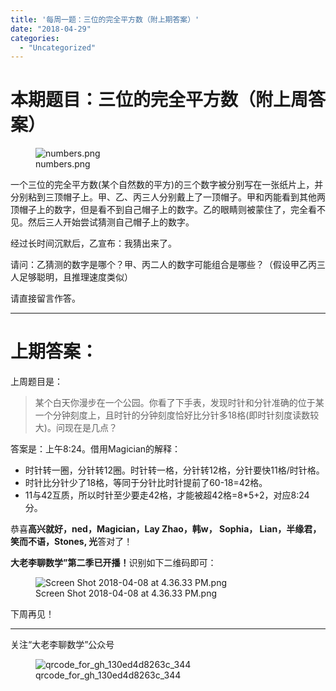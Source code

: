 ```yaml
---
title: '每周一题：三位的完全平方数（附上期答案）'
date: "2018-04-29"
categories:
  - "Uncategorized"
---
```


<h1>本期题目：三位的完全平方数（附上周答案）</h1>

![numbers.png](https://dalaoliblog.wordpress.com/wp-content/uploads/2018/04/numbers.png)

一个三位的完全平方数(某个自然数的平方)的三个数字被分别写在一张纸片上，并分别粘到三顶帽子上。甲、乙、丙三人分别戴上了一顶帽子。甲和丙能看到其他两顶帽子上的数字，但是看不到自己帽子上的数字。乙的眼睛则被蒙住了，完全看不见。然后三人开始尝试猜测自己帽子上的数字。

经过长时间沉默后，乙宣布：我猜出来了。

请问：乙猜测的数字是哪个？甲、丙二人的数字可能组合是哪些？（假设甲乙丙三人足够聪明，且推理速度类似）

请直接留言作答。

<hr />

<h1>上期答案：</h1>

上周题目是：

<blockquote>某个白天你漫步在一个公园。你看了下手表，发现时针和分针准确的位于某一个分钟刻度上，且时针的分钟刻度恰好比分针多18格(即时针刻度读数较大)。问现在是几点？</blockquote>

答案是：上午8:24。借用Magician的解释：

<ul>
    <li>时针转一圈，分针转12圈。时针转一格，分针转12格，分针要快11格/时针格。</li>
    <li>时针比分针少了18格，等同于分针比时针提前了60-18=42格。</li>
    <li>11与42互质，所以时针至少要走42格，才能被超42格=8*5+2，对应8:24分。</li>
</ul>

恭喜**高兴就好，ned，Magician，Lay Zhao，韩w， Sophia， Lian，半缘君，笑而不语，Stones, 光**答对了！

**大老李聊数学”第二季已开播！**识别如下二维码即可：

![Screen Shot 2018-04-08 at 4.36.33 PM.png](https://dalaoliblog.wordpress.com/wp-content/uploads/2018/04/screen-shot-2018-04-08-at-4-36-33-pm.png)

下周再见！

<hr />

关注“大老李聊数学”公众号

![qrcode_for_gh_130ed4d8263c_344](https://dalaoliblog.wordpress.com/wp-content/uploads/2017/09/qrcode_for_gh_130ed4d8263c_344.jpg)